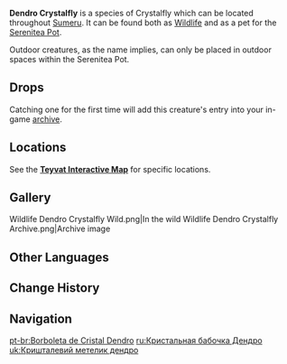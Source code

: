 {{Furnishing Infobox
|id             = 369158
|image          = Wildlife Dendro Crystalfly Icon.png
|category       = Animal
|subcategory    = Outdoor Creature
|quality        = 3
|adeptal_energy = 100
|load           = 600
|reduced_load   = 600
|description    = Pure elemental life-forms composed of drifting [[Dendro]] particles, as free and unbound as the butterflies they resemble.<br />A glittering Dendro creature that is the product of rising and condensing elements, and which feeds off the ubiquitous power of Dendro.<br />[[Tubby]] says that even in the Realm Within, these Dendro Crystalflies still have a wondrous influence on life — after they linger in an area for some time, the plants there will somehow become more robust. Hearing this, [[Paimon]] decided to follow a Dendro Crystalfly around, yet nothing seemed to change over time in her eyes. Perhaps it is some phenomenon that only a teapot spirit can notice?
|mention        = Tubby;Paimon
|lbType         = Wildlife
|lbFamily       = Other Wildlife
|lbGroup        = Crystalflies
|source1        = Omni-Ubiquity Net
}}
{{Description|Pure elemental life-forms composed of drifting Dendro particles, as free and unbound as the butterflies they resemble.<br />A glittering Dendro creature that is the product of rising and condensing elements, and which feeds off the ubiquitous power of Dendro.<br />They say that Dendro Crystalflies are the seeds of life. No matter how many times life withers, the earth will give birth to life anew, so long as the seeds do not die.|[[Archive]] Description}}
'''Dendro Crystalfly''' is a species of Crystalfly which can be located throughout [[Sumeru]]. It can be found both as [[Wildlife]] and as a pet for the [[Serenitea Pot]].

Outdoor creatures, as the name implies, can only be placed in outdoor spaces within the Serenitea Pot.

==Drops==
{{Card|Crystal Core|1}}

Catching one for the first time will add this creature's entry into your in-game [[archive]].

==Locations==
See the '''[https://webstatic-sea.mihoyo.com/app/ys-map-sea/index.html#/map/2?shown_types=393 Teyvat Interactive Map]''' for specific locations.

==Gallery==
<gallery>
Wildlife Dendro Crystalfly Wild.png|In the wild
Wildlife Dendro Crystalfly Archive.png|Archive image
</gallery>

==Other Languages==
{{Other Languages
|en      = Dendro Crystalfly
|zhs     = 草晶蝶
|zhs_rm  = Cǎo Jīngdié
|zht     = 草晶蝶
|zht_rm  = Cǎo Jīngdié
|zh_tl   = {{Lex|Dendro|zh}} {{Lex|Crystalfly|zh}}
|ja      = 草晶蝶
|ja_rm   = Kusa Shouchou{{Assumed}}
|ja_tl   = {{lex|Dendro|ja}} {{Lex|Crystalfly|ja}}
|ko      = 풀 수정 나비
|ko_rm   = Pul-sujeong Nabi
|ko_tl   = {{Lex|Dendro|ko}} {{Lex|Crystalfly|ko}}
|es      = Cristalóptero Dendro
|es_tl   = Dendro {{Lex|Crystalfly|es}}
|fr      = Papillon cristallin Dendro
|fr_tl   = Dendro {{Lex|Crystalfly|fr}}
|ru      = Кристальная бабочка Дендро
|ru_tl   = Dendro {{Lex|Crystalfly|ru}}
|th      = Dendro Crystalfly
|vi      = Thảo Tinh Điệp
|vi_tl   = {{Lex|Dendro|vi}} {{Lex|Crystalfly|vi}}
|de      = Dendro-Kristallschmetterling
|de_tl   = Dendro {{Lex|Crystalfly|de}}
|id      = Dendro Crystalfly
|pt      = Borboleta de Cristal Dendro
|pt_tl   = Dendro {{Lex|Crystalfly|pt}}
|tr      = Doğa Kristal Kelebeği
|tr_tl   = 
|it      = Cristallottero di Dendro
|it_tl   = 
}}

==Change History==
{{Change History|3.0}}
<!--
==References==
{{Reflist|1}}
-->
==Navigation==
{{Wildlife Navbox|state=collapsed}}
{{Furnishing Navbox/Living|Animal}}

[[pt-br:Borboleta de Cristal Dendro]]
[[ru:Кристальная бабочка Дендро]]
[[uk:Кришталевий метелик дендро]]